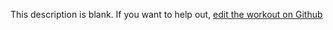 
  This description is blank. If you want to help out, [edit the workout on Github](https://www.github.com/LiftArcade/exercises/blob/main/exercises/cable-low-triceps-extension-description.mdx)